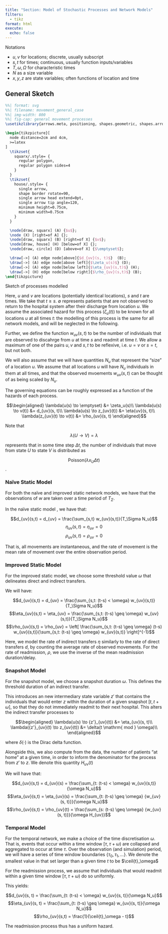 ```yaml
---
title: "Section: Model of Stochastic Processes and Network Models"
filters:
  - tikz 
format: html
execute:
  echo: false
---
```


Notations

- $u,v$ for locations; discrete, usually subscript
- $s,t$ for times; continuous, usually function inputs/variables
- $T, \omega, \Omega$ for characteristic times
- $N$ as a size variable
- $x, y, z$ are state variables; often functions of location and time

:::{.hidden}
$$
\newcommand{\dd}[2][t]{\frac{\mathrm{d}#2}{\mathrm{d}#1}}
\newcommand{\ceil}[1]{\lceil#1\rceil}
$$
:::

## General Sketch

:::{#fig-general-diagram}
```.tikz
%%| format: svg
%%| filename: movement_general_case
%%| img-width: 800
%%| fig-cap: general movement processes
\usetikzlibrary{arrows.meta, positioning, shapes.geometric, shapes.arrows}

\begin{tikzpicture}[
  node distance=2cm and 4cm,
  >=latex
]
  \tikzset{
    squarx/.style= {
      regular polygon,
      regular polygon sides=4
    }
  }
  \tikzset{
    house/.style= {
      single arrow,
      shape border rotate=90,
      single arrow head extend=0pt,
      single arrow tip angle=120,
      minimum height=0.75cm,
      minimum width=0.75cm
    }
  }

  \node[draw, squarx] (A) {$u$};
  \node (X) [right=of A] {};
  \node[draw, squarx] (B) [right=of X] {$v$};
  \node[draw, house] (H) [below=of X] {};
  \node[draw, circle] (D) [above=of X] {$\emptyset$};

  \draw[->] (A) edge node[above]{$d_{uv}(s, t)$}  (B);
  \draw[->] (A) edge node[above left]{$\zeta_u(s)$} (D);
  \draw[->] (A) edge node[below left]{$\eta_{uv}(s,t)$} (H);
  \draw[->] (H) edge node[below right]{$\rho_{uv}(s,t)$} (B);
\end{tikzpicture}
```

Sketch of processes modelled
:::

Here, $u$ and $v$ are locations (potentially identical locations), $s$ and $t$ are times. We take that $t \geq s$.
$\emptyset$ represents patients that are not observed to return to the hospital system after their discharge from location $u$. We assume the associated hazard for this process ($\zeta_u(t)$) to be known for all locations $u$ at all times $t$: the modelling of this process is the same for all network models, and will be neglected in the following.

Further, we define the function $w_{uv}(s, t)$ to be the number of individuals that are observed to discahrge from $u$ at time $s$ and readmit at time $t$. We allow a maximum of one of the pairs $u,v$ and $s,t$ to be reflexive, i.e. $u=v$ or $s=t$, but not both.

We will also assume that we will have quantities $N_u$ that represent the "size" of a location $u$. We assume that all locations $u$ will have $N_u$ individuals in them at all times, and that the observed mvoements $w_{uv}(s, t)$ can be thought of as being scaled by $N_u$.

The governing equations can be roughly expressed as a function of the hazards of each process.

$$\begin{aligned}
\lambda(u(s) \to \emptyset) &= \zeta_u(s)\\
\lambda(u(s) \to v(t)) &= d_{uv}(s, t)\\
\lambda(u(s) \to z_{uv}(t)) &= \eta{uv}(s, t)\\
\lambda(z_{uv}(t) \to v(t)) &= \rho_{uv}(s, t)
\end{aligned}$$

Note that 

$$ \lambda(U \to V) = \lambda $$

represents that in some time step $\Delta t$, the number of individuals that move from state $U$ to state $V$ is distributed as 

$$ \mathrm{Poisson}(\lambda x_U \Delta t) $$.


### Naïve Static Model

For both the naïve and improved static network models, we have that the observations of $w$ are taken over a time period of $T_\Sigma$.

In the naïve static model , we have that:

$$d_{uv}(s,t) = d_{uv} = \frac{\sum_{s,t} w_{uv}(s,t)}{T_\Sigma N_u}$$
$$\eta_{uv}(s,t) = \eta_{uv} = 0$$
$$\rho_{uv}(s,t) = \rho_{uv} = 0$$

That is, all movements are instantaneous, and the rate of movement is the mean rate of movement over the entire observation period.

### Improved Static Model

For the improved static model, we choose some threshold value $\omega$ that delineates direct and indirect transfers.

We will have:

$$d_{uv}(s,t) = d_{uv} =  \frac{\sum_{s,t: (t-s) < \omega} w_{uv}(s,t)}{T_\Sigma N_u}$$
$$\eta_{uv}(s,t) = \eta_{uv} = \frac{\sum_{s,t: (t-s) \geq \omega} w_{uv}(s,t)}{T_\Sigma N_u}$$
$$\rho_{uv}(s,t) = \rho_{uv} = \left[ \frac{\sum_{s,t: (t-s) \geq \omega} (t-s) w_{uv}(s,t)}{\sum_{s,t: (t-s) \geq \omega} w_{uv}(s,t)}  \right]^{-1}$$

Here, we model the rate of indirect transfers $\eta$ similarly to the rate of direct transfers  $d$, by counting the average rate of observed movements. For the rate of readmission, $\rho$, we use the inverse of the mean readmission duration/delay.

### Snapshot Model

For the snapshot model, we choose a snapshot duration $\omega$. This defines the threshold duration of an indirect transfer.

This introduces an new intermediary state variable $z'$ that contains the individuals that would enter $z$ within the duration of a given snapshot $[t, t+\omega]$, so that they do not immediately readmit to their next hospital.
This alters the indirect transfer processes to

$$\begin{aligned}
\lambda(u(s) \to {z'}_{uv}(t)) &= \eta_{uv}(s, t)\\
\lambda({z'}_{uv}(t) \to z_{uv}(t)) &= \delta(t \mathrm{ mod } \omega)\\
\end{aligned}$$

where $\delta(\cdot)$ is the Dirac delta function.

Alongside this, we also compute from the data, the number of patients "at home" at a given time, in order to inform the denominator for the process from $z'$ to $z$. We denote this quantity $H_{uv}(t)$

We will have that:

$$d_{uv}(s,t) = d_{uv}(s) = \frac{\sum_{t: (t-s) < \omega} w_{uv}(s,t)}{\omega N_u}$$
$$\eta_{uv}(s,t) = \eta_{uv}(s) = \frac{\sum_{t: (t-s) \geq \omega} {w_{uv}(s, t)}}{\omega N_u}$$
$$\rho_{uv}(s,t) = \rho_{uv}(t) = \frac{\sum_{s: (t-s) \geq \omega} {w_{uv}(s, t)}}{\omega H_{uv}}$$

### Temporal Model

For the temporal network, we make a choice of the time discretisation $\omega$. That is, events that occur within a time window $[\tau, \tau+\omega)$ are collapsed and aggregated to occur at time $\tau$. Over the observation (and simulation) period, we will have a series of time window boundaries $\{\tau_0, \tau_1, \dots\}$. We denote the smallest value in that set larger than a given time $t$ to be $\ceil{t}_\omega$

For the readmission process, we assume that individuals that would readmit within a given time window $[\tau, \tau+\omega)$ do so uniformly. 

This yields:

$$d_{uv}(s, t) = \frac{\sum_{t: (t-s) < \omega} w_{uv}(s, t)}{\omega N_u}$$
$$\eta_{uv}(s, t) = \frac{\sum_{t: (t-s) \geq \omega} w_{uv}(s, t)}{\omega N_u}$$
$$\rho_{uv}(s,t) = \frac{1}{\ceil{t}_\omega - t}$$

The readmission process thus has a uniform hazard.
